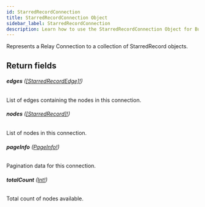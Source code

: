 ```yaml
---
id: StarredRecordConnection
title: StarredRecordConnection Object
sidebar_label: StarredRecordConnection
description: Learn how to use the StarredRecordConnection Object for Builder's API.
---
```


Represents a Relay Connection to a collection of StarredRecord objects.

## Return fields

###### <b>edges</b> ([[StarredRecordEdge]!](/self-managed/composer/builder/api/schema/object/StarredRecordEdge.mdx))

List of edges containing the nodes in this connection.

###### <b>nodes</b> ([[StarredRecord]!](/self-managed/composer/builder/api/schema/object/StarredRecord.mdx))

List of nodes in this connection.

###### <b>pageInfo</b> ([PageInfo!](/self-managed/composer/builder/api/schema/object/PageInfo.mdx))

Pagination data for this connection.

###### <b>totalCount</b> ([Int!](/self-managed/composer/builder/api/schema/scalar/Int.mdx))

Total count of nodes available.
